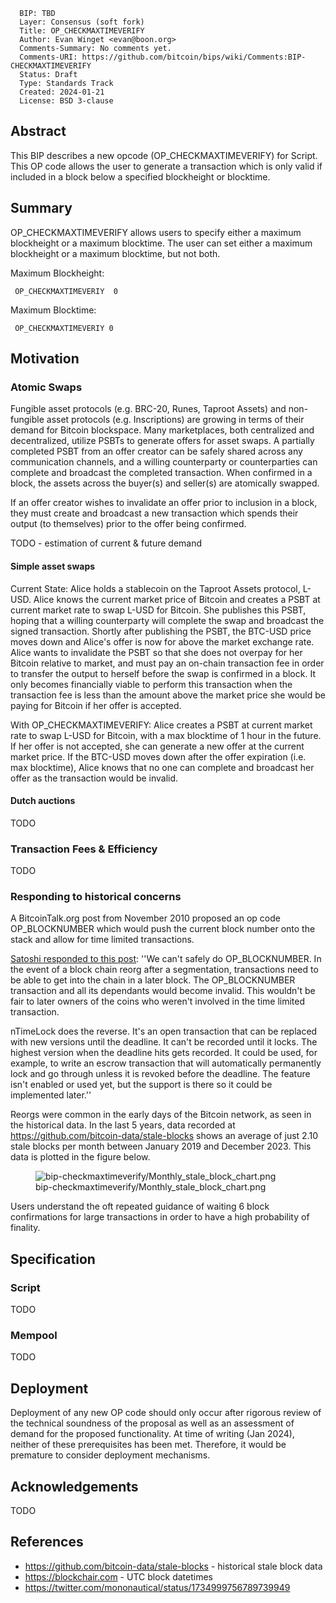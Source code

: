 <pre>
  BIP: TBD
  Layer: Consensus (soft fork)
  Title: OP_CHECKMAXTIMEVERIFY
  Author: Evan Winget <evan@boon.org>
  Comments-Summary: No comments yet.
  Comments-URI: https://github.com/bitcoin/bips/wiki/Comments:BIP-CHECKMAXTIMEVERIFY
  Status: Draft
  Type: Standards Track
  Created: 2024-01-21
  License: BSD 3-clause
</pre>

==Abstract==

This BIP describes a new opcode (OP_CHECKMAXTIMEVERIFY) for Script. This OP code allows the user to generate a transaction which is only valid if included in a block below a specified blockheight or blocktime.


==Summary==

OP_CHECKMAXTIMEVERIFY allows users to specify either a maximum blockheight or a maximum blocktime. The user can set either a maximum blockheight or a maximum blocktime, but not both.

Maximum Blockheight: 
  OP_CHECKMAXTIMEVERIY <max_blockheight> 0
Maximum Blocktime: 
  OP_CHECKMAXTIMEVERIY 0 <max_blocktime>


==Motivation==

===Atomic Swaps===

Fungible asset protocols (e.g. BRC-20, Runes, Taproot Assets) and non-fungible asset protocols (e.g. Inscriptions) are growing in terms of their demand for Bitcoin blockspace. Many marketplaces, both centralized and decentralized, utilize PSBTs to generate offers for asset swaps. A partially completed PSBT from an offer creator can be safely shared across any communication channels, and a willing counterparty or counterparties can complete and broadcast the completed transaction. When confirmed in a block, the assets across the buyer(s) and seller(s) are atomically swapped.

If an offer creator wishes to invalidate an offer prior to inclusion in a block, they must create and broadcast a new transaction which spends their output (to themselves) prior to the offer being confirmed.

TODO - estimation of current & future demand


====Simple asset swaps====

Current State:
Alice holds a stablecoin on the Taproot Assets protocol, L-USD. Alice knows the current market price of Bitcoin and creates a PSBT at current market rate to swap L-USD for Bitcoin. She publishes this PSBT, hoping that a willing counterparty will complete the swap and broadcast the signed transaction. Shortly after publishing the PSBT, the BTC-USD price moves down and Alice's offer is now for above the market exchange rate. Alice wants to invalidate the PSBT so that she does not overpay for her Bitcoin relative to market, and must pay an on-chain transaction fee in order to transfer the output to herself before the swap is confirmed in a block. It only becomes financially viable to perform this transaction when the transaction fee is less than the amount above the market price she would be paying for Bitcoin if her offer is accepted.

With OP_CHECKMAXTIMEVERIFY:
Alice creates a PSBT at current market rate to swap L-USD for Bitcoin, with a max blocktime of 1 hour in the future. If her offer is not accepted, she can generate a new offer at the current market price. If the BTC-USD moves down after the offer expiration (i.e. max blocktime), Alice knows that no one can complete and broadcast her offer as the transaction would be invalid.


====Dutch auctions====
TODO


===Transaction Fees & Efficiency===

TODO


===Responding to historical concerns===

A BitcoinTalk.org post from November 2010 proposed an op code OP_BLOCKNUMBER which would push the current block number onto the stack and allow for time limited transactions.

[https://bitcointalk.org/index.php?topic=1786.msg22119#msg22119 Satoshi responded to this post]:
''We can't safely do OP_BLOCKNUMBER.  In the event of a block chain reorg after a segmentation, transactions need to be able to get into the chain in a later block.  The OP_BLOCKNUMBER transaction and all its dependants would become invalid.  This wouldn't be fair to later owners of the coins who weren't involved in the time limited transaction.

nTimeLock does the reverse.  It's an open transaction that can be replaced with new versions until the deadline.  It can't be recorded until it locks.  The highest version when the deadline hits gets recorded.  It could be used, for example, to write an escrow transaction that will automatically permanently lock and go through unless it is revoked before the deadline.  The feature isn't enabled or used yet, but the support is there so it could be implemented later.''

Reorgs were common in the early days of the Bitcoin network, as seen in the historical data. In the last 5 years, data recorded at [https://github.com/bitcoin-data/stale-blocks https://github.com/bitcoin-data/stale-blocks] shows an average of just 2.10 stale blocks per month between January 2019 and December 2023. This data is plotted in the figure below.

[[File:bip-checkmaxtimeverify/Monthly_stale_block_chart.png|frame]]

Users understand the oft repeated guidance of waiting 6 block confirmations for large transactions in order to have a high probability of finality. 


==Specification==

===Script===

TODO


===Mempool===

TODO


==Deployment==

Deployment of any new OP code should only occur after rigorous review of the technical soundness of the proposal as well as an assessment of demand for the proposed functionality. At time of writing (Jan 2024), neither of these prerequisites has been met. Therefore, it would be premature to consider deployment mechanisms.


==Acknowledgements==

TODO


==References==

* https://github.com/bitcoin-data/stale-blocks - historical stale block data
* https://blockchair.com - UTC block datetimes
* https://twitter.com/mononautical/status/1734999756789739949
